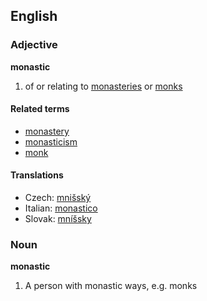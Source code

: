 ==English==

===Adjective===
'''monastic'''

#of or relating to [[monastery|monasteries]] or [[monk]]s

====Related terms====
*[[monastery]]
*[[monasticism]]
*[[monk]]

====Translations====
*Czech: [[mnišský]]
*Italian: [[monastico]]
*Slovak: [[mníšsky]]

===Noun===
'''monastic'''

#A person with monastic ways, e.g. monks